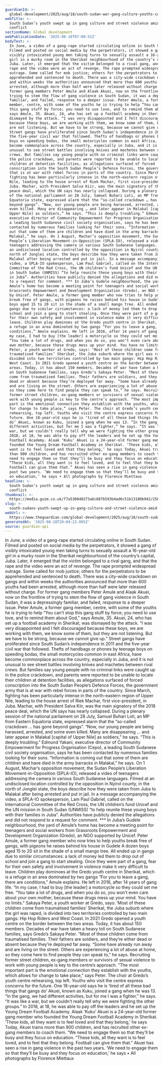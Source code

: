 ```yaml
---
guardianId: >-
  global-development/2025/aug/18/south-sudan-war-gang-culture-youths-conscription
webTitle: >-
  South Sudan’s youth swept up in gang culture and street violence amid wider
  conflict
sectionName: Global development
webPublicationDate: '2025-08-18T07:00:52Z'
bodyText: >-
  In June, a video of a gang-rape started circulating online in South Sudan.
  Filmed and posted on social media by the perpetrators, it showed a gang of
  visibly intoxicated young men taking turns to sexually assault a 16-year-old
  girl in a murky room in the Sherikat neighbourhood of the country’s capital,
  Juba. Later, it emerged that the victim belonged to a rival gang, and that the
  rape and the video were an act of revenge. The rape prompted widespread
  outrage. Some called for mob justice; others for the perpetrators to be
  apprehended and sentenced to death. There was a city-wide crackdown on gangs
  and within weeks the authorities announced that more than 600 youths had been
  arrested, although more than half were later released without charge. For
  former gang members Peter Amule and Alaak Akuei, now on the frontline of
  trying to stem the flow of gang violence in South Sudan, it was a depressingly
  familiar, and failed, response to a deeper issue. Peter Amule, a former gang
  member, centre, with some of the youths he is trying to help “You can’t stop
  this gang stuff by force; you need to use love, and to remind them about God,”
  says Amule, 35. Akuei, 24, who has set up a football academy in Sherikat, was
  dismayed by the attack. “I was very disappointed and I felt discouraged
  because these boys, we are working with them, we know some of them, but they
  are not listening. But we have to be strong, because we cannot give up.”
  Street gangs have proliferated since South Sudan’s independence in 2011 and
  the five-year civil war that followed. Thefts of handbags or phones by teenage
  boys on speeding bodas, the small motorcycles common in east Africa, have
  become commonplace across the country, especially in Juba, and it is not
  unusual to see street battles involving knives and machetes between rival
  crews. But families say young people with no criminal links were caught up in
  the police crackdown, and parents were reported to be unable to locate their
  children at detention facilities, as allegations surfaced of forced
  conscription into the South Sudan People’s Defence Forces, the government army
  that is at war with rebel forces in parts of the country. Since March,
  fighting has been particularly intense in the north-eastern region of Upper
  Nile, leading to the house arrest of Riek Machar, first vice-president, in
  Juba. Machar, with President Salva Kiir, was the main signatory of the 2018
  peace deal, which the UN says has nearly collapsed. During a plenary session
  of the national parliament on 28 July, Samuel Buhari Loti, an MP from Eastern
  Equatoria state, expressed alarm that the “so-called crackdown … has gone
  beyond gangs”. “Now, our young people are being harassed, arrested, and some
  even killed. Many are disappearing … and later appear in Malakal [capital of
  Upper Nile] as soldiers,” he says. “This is deeply troubling.” Edmund Yakani,
  executive director of Community Empowerment for Progress Organisation (Cepo),
  a leading South Sudanese civil society organisation, says he has been
  contacted by numerous families looking for their sons. “Information is coming
  out that some of them are children and have died in the army barracks in
  Malakal,” he says. On 1 August, Machar’s opposition movement, the Sudan
  People’s Liberation Movement-in-Opposition (SPLA-IO), released a video of
  teenagers addressing the camera in various South Sudanese languages. Filmed at
  an undisclosed location controlled by the opposition in Nyirol county, in the
  north of Jonglei state, the boys describe how they were taken from Juba to
  Malakal after being arrested and put in jail. In a message accompanying the
  video, a SPLA-IO spokesperson, Lam Paul Gabriel, called on the International
  Committee of the Red Cross, the UN children’s fund Unicef and the UN mission
  in South Sudan (UNMISS) “to help reunite these young boys with their families
  in Juba”. Authorities have publicly denied the allegations and did not respond
  to a request for comment. *** In Juba’s Gudele neighbourhood, the yard of
  Amule’s home has become a meeting point for teenagers and social workers from
  Grassroots Empowerment and Development Organization (Gredo), an NGO supported
  by Unicef. Peter Amule, a former gang member who now tries to help youths
  break free of gangs, with pigeons he raises behind his house in Gudele A dozen
  boys aged 15 to 20 sit in the shade of a small mango tree. All ended up in
  gangs due to similar circumstances: a lack of money led them to drop out of
  school and join a gang to start stealing. Once they were part of a gang, fear
  for their own safety and involvement in violence make it very difficult to
  leave. Children play dominoes at the Gredo youth centre in Sherikat, which is
  a refuge in an area dominated by two gangs “For you to leave a gang, there are
  conditions,” Amule explains. He left in 2016, after 14 years of gang life. “In
  my case, I had to buy [the leader] a motorcycle so they could set me free.
  “You take a lot of drugs, and when you do so, you won’t even care about your
  own mother, because these drugs mess up your mind. You have no limits.” Sakaya
  Peter, a youth worker at Gredo, says: ‘Most of these children come from
  traumatised families’ Sherikat, the Juba suburb where the girl was raped, is
  divided into two territories controlled by two main gangs: Hip Hop Riders and
  West Coast. In 2021 Gredo opened a youth centre on the border between the two
  areas. Today, it has about 150 members. Decades of war have taken a heavy toll
  on South Sudanese families, says Gredo’s Sakaya Peter. “Most of these children
  come from traumatised families. Their fathers are soldiers, and they’re either
  dead or absent because they’re deployed far away. “Some have already run away
  and are living on the street. Others are experiencing a lot of abuse at home,
  so they come here to find people they can speak to,” he says. Recruiting
  former street children, ex-gang members or survivors of sexual violence to
  work with young people is key to the centre’s approach. “The most important
  part is the emotional connection they establish with the youths, which allows
  for change to take place,” says Peter. The choir at Gredo’s youth centre
  rehearsing, top left. Youths who visit the centre express concerns for the
  future. One 18-year-old says he is ‘tired of all these bad things that gangs
  do’ Akuei, known as Kuku, joined a gang when he was 13. “In the gang, we had
  different activities, but for me I was a fighter,” he says. “It was like a
  war, but we couldn’t really tell why we were fighting the other groups.” In
  2018, at 18, he was able to pay off the leaders and he set up the Young Dream
  Football Academy. Alaak ‘Kuku’ Akuei is a 24-year-old former gang member who
  founded the Young Dream Football Academy in Sherikat. ‘These kids, all they
  want is to feel loved and that they belong,’ he says Today, Akuei trains more
  than 900 children, and has recruited other ex-gang members to coach them. “We
  need to engage them so that they’ll be busy and they focus on education.
  “These kids, all they want is to feel loved, and to feel that they belong.
  Football can give them that.” Akuei has seen a rise in gang violence in the
  past two years. ‘We need to engage them so that they’ll be busy and they focus
  on education,’ he says • All photographs by Florence Miettaux
headline: >-
  South Sudan’s youth swept up in gang culture and street violence amid wider
  conflict
thumbnail: >-
  https://media.guim.co.uk/f7a530840273a6c687b593b4ad6c51b13180b942/256_0_4860_3888/500.jpg
slug: >-
  south-sudans-youth-swept-up-in-gang-culture-and-street-violence-amid-wider-conflict
webUrl: >-
  https://www.theguardian.com/global-development/2025/aug/18/south-sudan-war-gang-culture-youths-conscription
generatedAt: '2025-08-28T20:04:23.095Z'
source: guardian-api
---
```

In June, a video of a gang-rape started circulating online in South Sudan. Filmed and posted on social media by the perpetrators, it showed a gang of visibly intoxicated young men taking turns to sexually assault a 16-year-old girl in a murky room in the Sherikat neighbourhood of the country’s capital, Juba. Later, it emerged that the victim belonged to a rival gang, and that the rape and the video were an act of revenge. The rape prompted widespread outrage. Some called for mob justice; others for the perpetrators to be apprehended and sentenced to death. There was a city-wide crackdown on gangs and within weeks the authorities announced that more than 600 youths had been arrested, although more than half were later released without charge. For former gang members Peter Amule and Alaak Akuei, now on the frontline of trying to stem the flow of gang violence in South Sudan, it was a depressingly familiar, and failed, response to a deeper issue. Peter Amule, a former gang member, centre, with some of the youths he is trying to help “You can’t stop this gang stuff by force; you need to use love, and to remind them about God,” says Amule, 35. Akuei, 24, who has set up a football academy in Sherikat, was dismayed by the attack. “I was very disappointed and I felt discouraged because these boys, we are working with them, we know some of them, but they are not listening. But we have to be strong, because we cannot give up.” Street gangs have proliferated since South Sudan’s independence in 2011 and the five-year civil war that followed. Thefts of handbags or phones by teenage boys on speeding bodas, the small motorcycles common in east Africa, have become commonplace across the country, especially in Juba, and it is not unusual to see street battles involving knives and machetes between rival crews. But families say young people with no criminal links were caught up in the police crackdown, and parents were reported to be unable to locate their children at detention facilities, as allegations surfaced of forced conscription into the South Sudan People’s Defence Forces, the government army that is at war with rebel forces in parts of the country. Since March, fighting has been particularly intense in the north-eastern region of Upper Nile, leading to the house arrest of Riek Machar, first vice-president, in Juba. Machar, with President Salva Kiir, was the main signatory of the 2018 peace deal, which the UN says has nearly collapsed. During a plenary session of the national parliament on 28 July, Samuel Buhari Loti, an MP from Eastern Equatoria state, expressed alarm that the “so-called crackdown … has gone beyond gangs”. “Now, our young people are being harassed, arrested, and some even killed. Many are disappearing … and later appear in Malakal [capital of Upper Nile] as soldiers,” he says. “This is deeply troubling.” Edmund Yakani, executive director of Community Empowerment for Progress Organisation (Cepo), a leading South Sudanese civil society organisation, says he has been contacted by numerous families looking for their sons. “Information is coming out that some of them are children and have died in the army barracks in Malakal,” he says. On 1 August, Machar’s opposition movement, the Sudan People’s Liberation Movement-in-Opposition (SPLA-IO), released a video of teenagers addressing the camera in various South Sudanese languages. Filmed at an undisclosed location controlled by the opposition in Nyirol county, in the north of Jonglei state, the boys describe how they were taken from Juba to Malakal after being arrested and put in jail. In a message accompanying the video, a SPLA-IO spokesperson, Lam Paul Gabriel, called on the International Committee of the Red Cross, the UN children’s fund Unicef and the UN mission in South Sudan (UNMISS) “to help reunite these young boys with their families in Juba”. Authorities have publicly denied the allegations and did not respond to a request for comment. *** In Juba’s Gudele neighbourhood, the yard of Amule’s home has become a meeting point for teenagers and social workers from Grassroots Empowerment and Development Organization (Gredo), an NGO supported by Unicef. Peter Amule, a former gang member who now tries to help youths break free of gangs, with pigeons he raises behind his house in Gudele A dozen boys aged 15 to 20 sit in the shade of a small mango tree. All ended up in gangs due to similar circumstances: a lack of money led them to drop out of school and join a gang to start stealing. Once they were part of a gang, fear for their own safety and involvement in violence make it very difficult to leave. Children play dominoes at the Gredo youth centre in Sherikat, which is a refuge in an area dominated by two gangs “For you to leave a gang, there are conditions,” Amule explains. He left in 2016, after 14 years of gang life. “In my case, I had to buy [the leader] a motorcycle so they could set me free. “You take a lot of drugs, and when you do so, you won’t even care about your own mother, because these drugs mess up your mind. You have no limits.” Sakaya Peter, a youth worker at Gredo, says: ‘Most of these children come from traumatised families’ Sherikat, the Juba suburb where the girl was raped, is divided into two territories controlled by two main gangs: Hip Hop Riders and West Coast. In 2021 Gredo opened a youth centre on the border between the two areas. Today, it has about 150 members. Decades of war have taken a heavy toll on South Sudanese families, says Gredo’s Sakaya Peter. “Most of these children come from traumatised families. Their fathers are soldiers, and they’re either dead or absent because they’re deployed far away. “Some have already run away and are living on the street. Others are experiencing a lot of abuse at home, so they come here to find people they can speak to,” he says. Recruiting former street children, ex-gang members or survivors of sexual violence to work with young people is key to the centre’s approach. “The most important part is the emotional connection they establish with the youths, which allows for change to take place,” says Peter. The choir at Gredo’s youth centre rehearsing, top left. Youths who visit the centre express concerns for the future. One 18-year-old says he is ‘tired of all these bad things that gangs do’ Akuei, known as Kuku, joined a gang when he was 13. “In the gang, we had different activities, but for me I was a fighter,” he says. “It was like a war, but we couldn’t really tell why we were fighting the other groups.” In 2018, at 18, he was able to pay off the leaders and he set up the Young Dream Football Academy. Alaak ‘Kuku’ Akuei is a 24-year-old former gang member who founded the Young Dream Football Academy in Sherikat. ‘These kids, all they want is to feel loved and that they belong,’ he says Today, Akuei trains more than 900 children, and has recruited other ex-gang members to coach them. “We need to engage them so that they’ll be busy and they focus on education. “These kids, all they want is to feel loved, and to feel that they belong. Football can give them that.” Akuei has seen a rise in gang violence in the past two years. ‘We need to engage them so that they’ll be busy and they focus on education,’ he says • All photographs by Florence Miettaux

